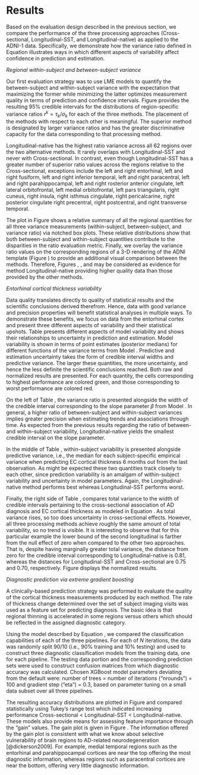 



# Results

Based on the evaluation design described in the previous section, we compare
the performance of the three processing approaches (Cross-sectional, Longitudinal-SST, and Longitudinal-native)
as applied to the ADNI-1 data.  Specifically, we demonstrate how the variance ratio
defined in Equation \eqref{eq::var_rat} illustrates ways in which different aspects of
variability affect confidence in prediction and estimation.

_Regional within-subject and between-subject variance_

\begin{figure}[ht!]
\centering
\includegraphics[width=\textwidth]{../Figures/ratio.png}
\caption{95\% credible intervals of the region-specific variance ratios
$r^k=\tau_k/\sigma_k$ are presented for each processing method.  The
Longitudinal-native method dominates the others: its point estimates--posterior
median--are greater than those of the other processing methods; and its
credible intervals scarcely overlap with those of Longitudinal-SST
and never overlap with those quantities calculated from the
cross-sectional method. These results suggest that the cortical thickness
values obtained using
Longitudinal-native have greater discriminative capacity than the
thickness values obtained using the other two methods.}
\label{fig:ratios}
\end{figure}

Our first evaluation strategy was to use LME models to quantify the between-subject
and within-subject variance with the expectation that maximizing the former while minimizing
the latter optimizes measurement quality in terms of prediction and confidence intervals.
Figure \ref{fig:ratios} provides the resulting 95\% credible intervals
for the distributions of region-specific variance ratios $r^k = \tau_k / \sigma_k$
for each of the three methods.  The placement of the methods with respect to each other is meaningful.
The superior method is designated by larger variance ratios and has
the greater discriminative capacity for the data corresponding to that processing method.

\begin{figure}[!h]
\centering
\includegraphics[width=\textwidth]{../Figures/allData.png}
\caption{Notched box plots showing the distribution of the within-subject variability,
between subject variability, and ratio of the between-subject variability and
within-subject variability for each of the 62 DKT regions.  Note that the
``better'' measurement maximizes this latter ratio.}
\label{fig:variance_boxplots}
\end{figure}

Longitudinal-native has the highest ratio variance across all 62 regions over the two
alternative methods.  It rarely overlaps with Longitudinal-SST and never with
Cross-sectional.  In contrast, even though Longitudinal-SST has a greater number of
superior ratio values across the regions relative to the Cross-sectional, exceptions include the
left and right entorhinal,
left and right fusiform,
left and right inferior temporal,
left and right paracentral,
left and right parahippocampal,
left and right rosterior anterior cingulate,
left lateral orbitofrontal,
left medial orbitofrontal,
left pars triangularis,
right cuneus,
right insula,
right isthmus cingulate,
right pericalcarine,
right posterior cingulate
right precentral,
right postcentral, and
right transverse temporal.

\begin{figure}[!h]
\centering
\includegraphics[width=130mm]{../Figures/medianRatios3D.png}
\caption{3-D volumetric rendering of the regional variance ratio values on the generated ADNI template.
The higher variance ratios indicate greater between-subject to within-subject variability.}
\label{fig:brain_variance}
\end{figure}

The plot in
Figure \ref{fig:variance_boxplots} shows a relative summary of all the regional quantities
for all three variance measurements (within-subject, between-subject, and variance
ratio) via notched box plots.  These relative distributions show
that both between-subject and within-subject quantities contribute to the disparities
in the ratio evaluation metric.  Finally, we overlay the variance ratio values on the
corresponding regions of a 3-D rendering of the ADNI template (Figure \ref{fig:brain_variance})
to provide an additional visual comparison between the methods.
Therefore, Figures \ref{fig:ratios}, \ref{fig:variance_boxplots}, and \ref{fig:brain_variance}
may be considered as evidence for method Longitudinal-native
providing higher quality data than
those provided by the other methods.   

_Entorhinal cortical thickness variability_

\input{ecStatisticalResults.tex}

Data quality translates directly to quality of statistical results and the
scientific conclusions derived therefrom. Hence, data with good variance and
precision properties will benefit statistical analyses in multiple ways. To
demonstrate these benefits, we focus on data from the entorhinal cortex and
present three different aspects of variability and their statistical upshots.
Table \ref{table:res_tab} presents different aspects of model variability and shows
their relationships to uncertainty in prediction and estimation.  Model variability
is shown in terms of point estimates (posterior medians) for different functions
of the variance terms from Model \eqref{eq::lme1}.  Predictive and estimation
uncertainty takes the form of credible interval widths and predictive variance.
The larger these quantities, the more uncertainty, and hence the less definite
the scientific conclusions reached.  Both raw and normalized results are presented.
For each quantity, the cells corresponding to highest performance are colored green,
and those corresponding to worst performance are colored red.

On the left of Table \ref{table:res_tab}, the variance ratio is presented alongside
the width of the credible interval corresponding to the slope parameter $\beta$
from Model \eqref{eq::lme1}. In general, a higher ratio of between-subject and
within-subject variances implies greater precision when estimating trends and
associations through time.  As expected from the previous results regarding the
ratio of between- and within-subject variability, Longitudinal-native
yields the smallest credible interval on the slope parameter.

In the middle of Table \ref{table:res_tab}, within-subject variability is presented
alongside predictive variance, i.e., the median for each subject-specific empirical
variance when predicting EC cortical thickness 6 months out from the last observation.
As might be expected these two quantities track closely to each other, since prediction
variability is an amalgam of within-subject variability and uncertainty in model
parameters.  Again, the Longitudinal-native method performs best whereas Longitudinal-SST performs worst.

\begin{figure}[ht!]
\centering
\includegraphics[width=\textwidth]{../Figures/results_plot.png}
\caption{Aspects of model variance are compared with
credible interval sizes and variance in predictions. Values are normalized by the
largest quantity, and processing methods are distinguished by color and ordering.
On the left, the variance ratio $r = \tau / \sigma$ is compared to the width of
credible interval for the slope term of Model \eqref{eq::lme1}. In the middle,
within-subject variance $\sigma^2$ is compared to predictive variance.  On the
right, total variance $\sigma^2 + \tau^2$ is compared to width of credible interval
for the cross-sectional association of AD status with EC cortical thickness.}\label{fig1}
\end{figure}


Finally, the right side of Table \ref{table:res_tab}, compares total variance to
the width of credible intervals pertaining to the cross-sectional association of
AD diagnosis and EC cortical thickness as modeled in Equation \eqref{eq::slr}.
As total variance rises, so too does uncertainty in cross-sectional effects.
However, all three processing methods achieve roughly the same amount of total
variability, so no trend is visible.  It is interesting to observe that for this
particular example the lower bound of the second longitudinal is farther from the
null effect of zero when compared to the other two approaches. That is, despite
having marginally greater total variance, the distance from zero for the credible
interval corresponding to Longitudinal-native is 0.81, whereas the
distances for Longitudinal-SST and Cross-sectional are 0.75 and
0.70, respectively.  Figure \ref{fig1} displays the normalized results.




_Diagnostic prediction via extreme gradient boosting_

A clinically-based prediction strategy was performed to evaluate the quality
of the cortical thickness measurements produced by each method.  The rate of
thickness change determined over the set of subject imaging visits was used
as a feature set for predicting diagnosis.  The basic idea is that regional
thinning is accelerated in some regions versus others which should be reflected
in the assigned diagnostic category.

\begin{figure}
\centering
\includegraphics[width=110mm]{../Figures/accuracy0.9.png}
\caption{Density plot of the accuracy for each of the three pipeline choices.  Accuracy was
 determined from the confusion matrices that were calculated for each of the
 1000 iterations.  Using Tukey multiple comparisons of means at a 95\% family-wise
 confidence level, the adjusted p-values were: Longitudinal-SST $-$ Cross-sectional $< 1e-4$,
 Longitudinal-native $-$ Cross-sectional $< 1e-6$, Longitudinal-native $-$ Longitudinal-SST $< 1e-6$.}
\label{fig:xgbDensity}
\end{figure}

Using the model described by Equation \eqref{eq::xgboost_model}, we compared
the classification capabilities of each of the three pipelines.  For each of
$N$ iterations, the data was randomly split 90/10 (i.e., 90\% training and 10\% testing)
and used to construct three diagnostic classification models from the training data,
one for each pipeline.  The testing data portion and the corresponding prediction
sets were used to construct confusion matrices from which diagnostic accuracy was
calculated.  Chosen XGBoost model parameters deviating from the default were:
number of trees = number of iterations ("nrounds") = 100 and
gradient step ("eta") = 0.3, based on parameter tuning on a small data subset over
all three pipelines.

\begin{figure}
\centering
\includegraphics[width=80mm]{../Figures/importanceCombinedLong20.9.png}
\caption{The ``gain'' measurements of the extreme gradient boosting models for the
Longitudinal-native processing.}
\label{fig:xgbGain}
\end{figure}

The resulting accuracy distributions are plotted in Figure \ref{fig:xgbDensity} and
compared statistically using Tukey's range test which indicated increasing
performance Cross-sectional < Longitudinal-SST < Longitudinal-native.  These models
also provide means for assessing feature importance through the "gain" values.
The gain plot is given in Figure \ref{fig:xgbGain}.
The information offered by the gain plot is consistent with what we know about selective
vulnerability of brain regions to AD-related neurodegeneration [@dickerson2009].
For example, medial temporal regions such as the entorhinal and parahippocampal
cortices are near the top offering the most diagnostic information, whereas regions
such as paracentral cortices are near the bottom, offering very little diagnostic information.

<!--

_Interpolation effects associated with Longitudinal-SST processing_

[\textcolor{red}{Nick is working on this section.  Might not be included.}]

\begin{figure}[!htb]
\centering
\includegraphics[width=\textwidth]{../Figures/oasisCorrelationVolumeAndSurfaceArea.png}
\caption{The between-subject variability (left) and within-subject variability (right)
versus the volumetric (top) and surface area (bottom) measurements.
Note that each of these correlations are significant ($p < 0.001$)}
\label{fig:interp}
\end{figure}

The subset of regions where the Longitudinal-SST $<$ Cross-sectional in terms of
the variance ratio caused us to investigate this issue further.  Considering the
only difference between Longitudinal-SST and Longitudinal-native is the reorientation
to the SST, our exploration focused on the effects of interpolation. Specifically,
we suspected that interpolation artificially changes the anatomy (i.e., volume
and surface area) which results in additive  noise to the thickness measurements
and that this effect varies spatially.  To test this, we used the 20 DKT atlases
[@klein2012] which were sampled from the OASIS data set.  An optimal mean/shape
template [@Avants:2010aa] was created from this cohort to which each T1-weighted
image was rigidly registered.  Using the resulting rigid transform, the label
map of 62 regions was warped to the space of the template (similar in spirit to
the protocol characterizing Longitudinal-SST) using nearest neighbor
interpolation.  Calculation of the volumes (by summing up the volume of each
voxel) and surface areas (using a well-performing digitally-based surface estimator
[@Lehmann:2012aa]) for each of the 62 regions were calculated both before and after
transformation to the template.  We then computed the percent change for each
of the two anatomical measures and correlated those with the per subject variability
which is plotted in Figure \ref{fig:interp}.


-->
